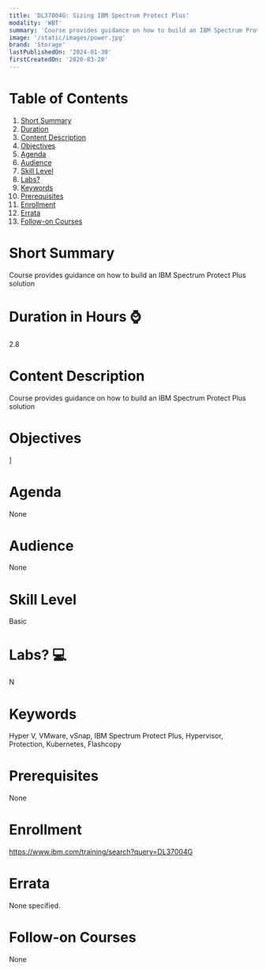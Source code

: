 ```yaml
---
title: 'DL37004G: Sizing IBM Spectrum Protect Plus'
modality: 'WBT'
summary: 'Course provides guidance on how to build an IBM Spectrum Protect Plus solution'
image: '/static/images/power.jpg'
brand: 'Storage'
lastPublishedOn: '2024-01-30'
firstCreatedOn: '2020-03-20'
---
```

# Table of Contents
1.  [Short Summary](#short-summary)
2.  [Duration](#duration-in-hours-)
3.  [Content Description](#content-description)
4.  [Objectives](#objectives)
5.  [Agenda](#agenda)
6.  [Audience](#audience)
7.  [Skill Level](#skill-level)
8.  [Labs?](#labs-)
9.  [Keywords](#keywords)
10. [Prerequisites](#prerequisites)
11. [Enrollment](#enrollment)
12. [Errata](#errata)
13. [Follow-on Courses](#follow-on-courses)

# Short Summary
Course provides guidance on how to build an IBM Spectrum Protect Plus solution

# Duration in Hours ⌚
2.8

# Content Description
Course provides guidance on how to build an IBM Spectrum Protect Plus solution

# Objectives
]



# Agenda
None

# Audience
None

# Skill Level
Basic

# Labs? 💻
N

# Keywords
Hyper V, VMware, vSnap,  IBM Spectrum Protect Plus,  Hypervisor,  Protection, Kubernetes, Flashcopy

# Prerequisites
None

# Enrollment
https://www.ibm.com/training/search?query=DL37004G

# Errata
None specified.

# Follow-on Courses
None

